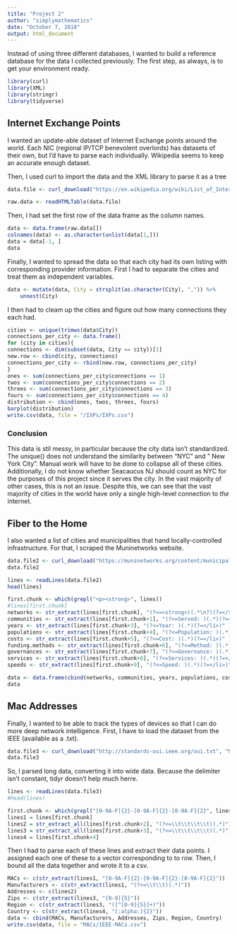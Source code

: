 ```yaml
---
title: "Project 2"
author: "simplymathematics"
date: "October 7, 2018"
output: html_document
---
```

Instead of using three different databases, I wanted to build a reference database for the data I collected previously. The first step, as always, is to get your environment ready.

```r
library(curl)
library(XML)
library(stringr)
library(tidyverse)

```
## Internet Exchange Points
I wanted an update-able dataset of Internet Exchange points around the world. Each NIC (regional IP/TCP benevolent overlords) has datasets of their own, but I'd have to parse each individually. Wikipedia seems to keep an accurate enough dataset. 

Then, I used curl to import the data and the XML library to parse it as a tree
```r

data.file <- curl_download("https://en.wikipedia.org/wiki/List_of_Internet_exchange_points_by_size", "IXPs/ixps.html")

raw.data <- readHTMLTable(data.file)

```
Then, I had set the first row of the data frame as the column names.
```r
data <- data.frame(raw.data[])
colnames(data) <- as.character(unlist(data[1,]))
data = data[-1, ]
data
```
Finally, I wanted to spread the data so that each city had its own listing with corresponding provider information. First I had to separate the cities and treat them as independent variables.
```r

data <- mutate(data, City = strsplit(as.character(City), ",")) %>% 
    unnest(City)

```

I then had to cleam up the cities and figure out how many connections they each had.
```r
cities <- unique(trimws(data$City))
connections_per_city <- data.frame()
for (city in cities){
connections <- dim(subset(data, City == city))[1]
new.row <- cbind(city, connections)
connections_per_city <- rbind(new.row, connections_per_city)
}
ones <- sum(connections_per_city$connections == 1)
twos <- sum(connections_per_city$connections == 2)
threes <- sum(connections_per_city$connections == 3)
fours <- sum(connections_per_city$connections == 4)
distribution <- cbind(ones, twos, threes, fours)
barplot(distribution)
write.csv(data, file = "/IXPs/IXPs.csv")
```
### Conclusion
This data is stil messy, in particular because the city data isn't standardized. The unique() does not understand the similarity between "NYC" and " New York City". Manual work will have to be done to collapse all of these cities. Additionally, I do not know whether Seacaucus NJ should count as NYC for the purposes of this project since it serves the city. In the vast majority of other cases, this is not an issue. Despite this, we can see that the vast majority of cities in the world have only a single high-level connection to *the* internet. 

## Fiber to the Home
I also wanted a list of cities and municipalities that hand locally-controlled infrastructure. For that, I scraped the Muninetworks website.
```r
data.file2 <- curl_download("https://muninetworks.org/content/municipal-ftth-networks", "FTTH/ftth.html")
data.file2
```

```r
lines <- readLines(data.file2)
head(lines)
```
```r
first.chunk <- which(grepl("<p><strong>", lines))
#lines[first.chunk]
networks <- str_extract(lines[first.chunk], "(?<=<strong>)(.*\n?)(?=</strong>)")
communities <- str_extract(lines[first.chunk+1], "(?<=Served: )(.*)(?=</em>)" )
years <- str_extract(lines[first.chunk+3], "(?<=Year: )(.*)(?=</li>)" )
populations <- str_extract(lines[first.chunk+4], "(?<=Population: )(.*)(?=</li>)" )
costs <- str_extract(lines[first.chunk+5], "(?<=Cost: )(.*)(?=</li>)" )
funding.methods <- str_extract(lines[first.chunk+6], "(?<=Method: )(.*)(?=</li>)" )
governances <- str_extract(lines[first.chunk+7], "(?<=Governance: )(.*)(?=</li>)" )
services <- str_extract(lines[first.chunk+8], "(?<=Services: )(.*)(?=</li>)" )
speeds <- str_extract(lines[first.chunk+9], "(?<=Speed: )(.*)(?=</li>)" )

data <- data.frame(cbind(networks, communities, years, populations, costs, funding.methods, governances, services, speeds))
data
```
## Mac Addresses
Finally, I wanted to be able to track the types of devices so that I can do more deep network intelligence. First, I have to load the dataset from the IEEE (available as a .txt).

```r
data.file3 <- curl_download("http://standards-oui.ieee.org/oui.txt", "MACs/IEEE-MACs.txt")
data.file3
```
So, I parsed long data, converting it into wide data. Because the delimiter isn't constant, tidyr doesn't help much herre.

```r
lines <- readLines(data.file3)
#head(lines)

first.chunk <- which(grepl("[0-9A-F]{2}-[0-9A-F]{2}-[0-9A-F]{2}", lines))
lines1 = lines[first.chunk]
lines2 = str_extract_all(lines[first.chunk+2], "(?<=\\t\\t\\t\\t)(.*)")
lines3 = str_extract_all(lines[first.chunk+3], "(?<=\\t\\t\\t\\t)(.*)")
lines4 = lines[first.chunk+4]
```

Then I had to parse each of these lines and extract their data points. I assigned each one of these to a vector corresponding to to row. Then, I bound all the data together and wrote it to a csv.

```r
MACs <- c(str_extract(lines1, "[0-9A-F]{2}-[0-9A-F]{2}-[0-9A-F]{2}"))
Manufacturers <- c(str_extract(lines1, "(?<=\\t\\t)(.*)"))
Addresses <- c(lines2)
Zips <- c(str_extract(lines3, "[0-9]{5}"))
Region <- c(str_extract(lines3, "([^[0-9]{5}]+)"))
Country <- c(str_extract(lines4, "[:alpha:]{2}"))
data <- cbind(MACs, Manufacturers, Addresses, Zips, Region, Country)
write.csv(data, file = "MACs/IEEE-MACs.csv")
```

